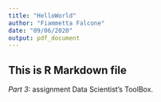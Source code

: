 ```yaml
---
title: "HelloWorld"
author: "Fiammetta Falcone"
date: "09/06/2020"
output: pdf_document
---
```



## **This is R Markdown file**
*Part 3:* assignment Data Scientist's ToolBox.




